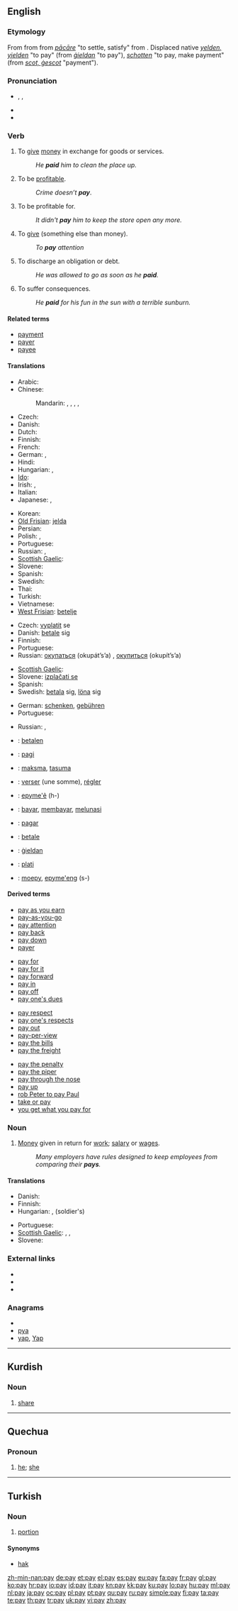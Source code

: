 {{wikipedia|dab=pay}}
==English==

{{rank|pass|doing|note|548|pay|red|unto|receive}}

===Etymology===
From {{etyl|enm|en}} {{term|payen||lang=enm}} from {{etyl|fro|en}} {{term|paier||lang=fro}} from {{etyl|ML.}} ''[[pacare|pācāre]]'' "to settle, satisfy" from {{etyl|la|en}} {{term|pac|pacō|lang=la|to pacify}}. Displaced native {{enm}} ''[[yelden#Middle English|yelden, yielden]]'' "to pay" (from {{ang}} ''[[gieldan#Old English|ġieldan]]'' "to pay"), {{enm}} ''[[scotten#Middle English|schotten]]'' "to pay, make payment" (from {{ang}} ''[[gescot#Old English|scot, ġescot]]'' "payment").

===Pronunciation===
* {{enPR|pā}}, {{IPA|/peɪ/}}, {{SAMPA|/peI/}}
* {{audio|en-us-pay.ogg|Audio (US)}}
* {{rhymes|eɪ}}

===Verb===
{{en-verb|pays|paying|'''[[paid]]''' or '''[[payed]]'''}}

# {{transitive}} To [[give]] [[money]] in exchange for goods or services.
#: ''He '''paid''' him to clean the place up.''
# {{intransitive}} To be [[profitable]].
#: ''Crime doesn’t '''pay'''''.
# {{transitive}} To be profitable for.
#: ''It didn't '''pay''' him to keep the store open any more.''
# {{transitive}} To [[give]] (something else than money).
#: ''To '''pay''' attention''
# {{intransitive}} To discharge an obligation or debt.
#: ''He was allowed to go as soon as he '''paid'''.''
# {{intransitive}} To suffer consequences.
#: ''He '''paid''' for his fun in the sun with a terrible sunburn.''

====Related terms====
* [[payment]]
* [[payer]]
* [[payee]]

====Translations====
{{trans-top|to give money in exchange for goods or services}}
* Arabic: {{t|ar|دفع|tr=dáfa3a|sc=Arab}}
* Chinese:
*: Mandarin: {{t|zh|付|tr=fù|sc=Hani}},  {{t|zh|給錢|sc=Hani}},  {{t|zh|给钱|tr=gěiqián|sc=Hani}},  {{t|zh|納|sc=Hani}},  {{t|zh|纳|tr=nà|sc=Hani}}
* Czech: {{t+|cs|platit}}
* Danish: {{t+|da|betale}}
* Dutch: {{t+|nl|betalen}}
* Finnish: {{t+|fi|maksaa}}
* French: {{t+|fr|payer}}
* German: {{t+|de|bezahlen}}, {{t+|de|zahlen}}
* Hindi: {{t|hi|क़ीमत देना|tr=qīmat dēnā|sc=Deva}}
* Hungarian: {{t+|hu|fizet}}, {{t|hu|kifizet}}
* [[Ido]]: {{t+|io|pagar|xs=Ido}}
* Irish: {{t-|ga|íoc|xs=Irish}}, {{t-|ga|díol|xs=Irish}}
* Italian: {{t+|it|pagare}}
* Japanese: {{t|ja|払う|tr=はらう, harau|sc=Jpan}},  {{t|ja|支払う|tr=しはらう, shiharau|sc=Jpan}}
{{trans-mid}}
* Korean: {{t|ko|지불하다|tr=jibulhada|sc=Kore}}
* [[Old Frisian]]: [[jelda]]
* Persian: {{t|fa|پرداختن|sc=fa-Arab}}
* Polish: {{t+|pl|płacić}} {{impf}}, {{t+|pl|zapłacić}} {{pf}}
* Portuguese: {{t+|pt|pagar}}
* Russian: {{t|ru|платить|tr=platít’|sc=Cyrl}} {{impf}},  {{t|ru|заплатить|tr=zaplatít’|sc=Cyrl}} {{pf}}
* [[Scottish Gaelic]]: {{t|gd|pàigh}}
* Slovene: {{t+|sl|plačati}}
* Spanish: {{t+|es|pagar}}
* Swedish: {{t+|sv|betala}}
* Thai: {{t|th|จ่าย|tr=jàai|sc=Thai}}
* Turkish: {{t+|tr|ödemek}}
* Vietnamese: {{t|vi|trả}}
* [[West Frisian]]: [[betelje]]
{{trans-bottom}}

{{trans-top|to be profitable}}
* Czech: [[vyplatit]] se
* Danish: [[betale]] sig
* Finnish: {{t+|fi|kannattaa}}
* Portuguese: {{t+|pt|compensar}}
* Russian: [[окупаться]] (okupát’s’a) {{impf}}, [[окупиться]] (okupít’s’a) {{pf}}
{{trans-mid}}
* [[Scottish Gaelic]]: {{t|gd|pàigh}}
* Slovene: [[izplačati se]]
* Spanish: {{t+|es|pagar}}
* Swedish: [[betala]] sig, [[löna]] sig
{{trans-bottom}}

{{trans-top|to give}}
* German: [[schenken]], [[gebühren]]
* Portuguese: {{t+|pt|prestar}}
{{trans-mid}}
* Russian: {{t|ru|уделять|tr=udelját’}} {{impf}}, {{t|ru|уделить|tr=udelít’}} {{pf}}
{{trans-bottom}}

{{checktrans-top}}
* {{ttbc|Dutch}}: [[betalen]]
* {{ttbc|Esperanto}}: [[pagi]]
* {{ttbc|Estonian}}: [[maksma]], [[tasuma]]
* {{ttbc|French}}: [[verser]] (une somme), [[régler]]
* {{ttbc|Guaraní}}: [[epyme'ẽ]] (h-)
* {{ttbc|Indonesian}}: [[bayar]], [[bayar|membayar]], [[lunas|melunasi]]
{{trans-mid}}
* {{ttbc|Interlingua}}: [[pagar]]
* {{ttbc|Norwegian}}: [[betale]]
* {{ttbc|Old English}}: [[gieldan|ġieldan]]
* {{ttbc|Romanian}}: [[plati]]
* {{ttbc|Tupinambá}}: [[moepy]], [[epyme'eng]] (s-)
{{trans-bottom}}

====Derived terms====
{{rel-top4|terms derived from pay (verb)}}
* [[pay as you earn]]
* [[pay-as-you-go]]
* [[pay attention]]
* [[pay back]]
* [[pay down]]
* [[payer]]
{{rel-mid4}}
* [[pay for]]
* [[pay for it]]
* [[pay forward]]
* [[pay in]]
* [[pay off]]
* [[pay one's dues]]
{{rel-mid4}}
* [[pay respect]]
* [[pay one's respects]]
* [[pay out]]
* [[pay-per-view]]
* [[pay the bills]]
* [[pay the freight]]
{{rel-mid4}}
* [[pay the penalty]]
* [[pay the piper]]
* [[pay through the nose]]
* [[pay up]]
* [[rob Peter to pay Paul]]
* [[take or pay]]
* [[you get what you pay for]]
{{rel-bottom}}

===Noun===
{{en-noun}}

# [[money|Money]] given in return for [[work]]; [[salary]] or [[wages]].
#: ''Many employers have rules designed to keep employees from comparing their '''pays'''.''

====Translations====
{{trans-top|money given in return for work}}
* Danish: {{t-|da|betaling|c}}
* Finnish: {{t+|fi|palkka}}
* Hungarian: {{t+|hu|fizetés}}, {{t-|hu|zsold}} (soldier's)
{{trans-mid}}
* Portuguese: {{t+|pt|pagamento}}
* [[Scottish Gaelic]]: {{t|gd|pàigh|m}},  {{t|gd|cosnadh|m}},  {{t|gd|tuarasdal|m}}
* Slovene: {{t+|sl|plača|f}}
{{trans-bottom}}

===External links===
* {{R:Webster 1913}}
* {{R:Century 1911}}
* {{R:OneLook}}

===Anagrams===
* {{alphagram|[[APY#English|APY]]}} 
* [[pya#English|pya]]
* [[yap#English|yap]], [[Yap#English|Yap]]

----

==Kurdish==

===Noun===
{{infl|ku|noun}}

# [[share]]

----

==Quechua==

===Pronoun===
{{infl|qu|pronoun}}

# [[he]]; [[she]]

----

==Turkish==

===Noun===
{{infl|tr|noun}}

# [[portion]]

====Synonyms====
* [[hak]]

[[zh-min-nan:pay]]
[[de:pay]]
[[et:pay]]
[[el:pay]]
[[es:pay]]
[[eu:pay]]
[[fa:pay]]
[[fr:pay]]
[[gl:pay]]
[[ko:pay]]
[[hr:pay]]
[[io:pay]]
[[id:pay]]
[[it:pay]]
[[kn:pay]]
[[kk:pay]]
[[ku:pay]]
[[lo:pay]]
[[hu:pay]]
[[ml:pay]]
[[nl:pay]]
[[ja:pay]]
[[oc:pay]]
[[pl:pay]]
[[pt:pay]]
[[qu:pay]]
[[ru:pay]]
[[simple:pay]]
[[fi:pay]]
[[ta:pay]]
[[te:pay]]
[[th:pay]]
[[tr:pay]]
[[uk:pay]]
[[vi:pay]]
[[zh:pay]]